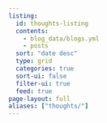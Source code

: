 ```yaml
---
listing:
  id: thoughts-listing
  contents: 
    - blog_data/blogs.yml
    - posts
  sort: "date desc"
  type: grid
  categories: true
  sort-ui: false
  filter-ui: true
  feed: true
page-layout: full
aliases: ["thoughts/"]
---
```


:::{#thoughts-listing}
:::